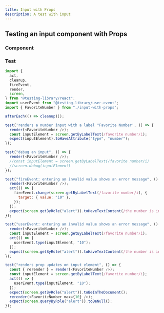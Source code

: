 ```yaml
---
title: Input with Props
description: A test with input
---
```


## Testing an input component with Props

<Steps>

### Component

<ComponentPreview name="test-02-input" />

### Test

```js title="components/input-with-props.test.tsx"
import {
  act,
  cleanup,
  fireEvent,
  render,
  screen,
} from "@testing-library/react";
import userEvent from "@testing-library/user-event";
import { FavoriteNumber } from "./input-with-props";

afterEach(() => cleanup());

test('renders a number input with a label "Favorite Number', () => {
  render(<FavoriteNumber />);
  const inputElement = screen.getByLabelText(/favorite number/i);
  expect(inputElement).toHaveAttribute("type", "number");
});

test("debug an input", () => {
  render(<FavoriteNumber />);
  //const inputElement = screen.getByLabelText(/favorite number/i)
  //screen.debug(inputElement)
});

test("fireEvent: entering an invalid value shows an error message", () => {
  render(<FavoriteNumber />);
  act(() => {
    fireEvent.change(screen.getByLabelText(/favorite number/i), {
      target: { value: "10" },
    });
  });
  expect(screen.getByRole("alert")).toHaveTextContent(/the number is invalid/i);
});

test("userEvent: entering an invalid value shows an error message", () => {
  render(<FavoriteNumber />);
  const inputElement = screen.getByLabelText(/favorite number/i);
  act(() => {
    userEvent.type(inputElement, "10");
  });
  expect(screen.getByRole("alert")).toHaveTextContent(/the number is invalid/i);
});

test("renders prop updates on input element", () => {
  const { rerender } = render(<FavoriteNumber />);
  const inputElement = screen.getByLabelText(/favorite number/i);
  act(() => {
    userEvent.type(inputElement, "10");
  });
  expect(screen.getByRole("alert")).toBeInTheDocument();
  rerender(<FavoriteNumber max={10} />);
  expect(screen.queryByRole("alert")).toBeNull();
});
```

</Steps>